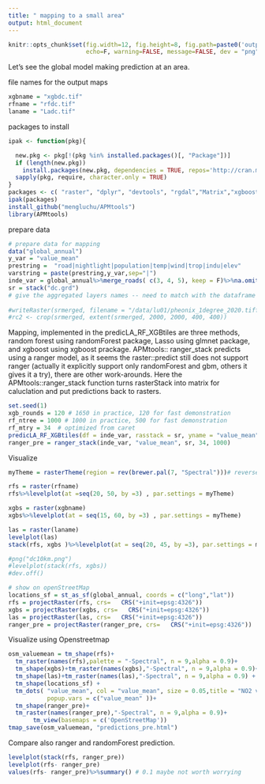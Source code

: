 ```yaml
---
title: " mapping to a small area"
output: html_document
---
```


```r
knitr::opts_chunk$set(fig.width=12, fig.height=8, fig.path=paste0('output',"/"),
                      echo=F, warning=FALSE, message=FALSE, dev = "png", include = T)
```

Let's see the global model making prediction at an area.

file names for the output maps
```r
xgbname = "xgbdc.tif"
rfname = "rfdc.tif"
laname = "Ladc.tif"
```

packages to install
```r
ipak <- function(pkg){

  new.pkg <- pkg[!(pkg %in% installed.packages()[, "Package"])]
  if (length(new.pkg))
    install.packages(new.pkg, dependencies = TRUE, repos='http://cran.muenster.r-project.org')
  sapply(pkg, require, character.only = TRUE)
}
packages <- c( "raster", "dplyr", "devtools", "rgdal","Matrix","xgboost","ranger", "data.table" , "randomForest", "glmnet" ,"rasterVis", "sf", "tmap", "RColorBrewer"   )
ipak(packages)
install_github("mengluchu/APMtools")
library(APMtools)
```
prepare data
```r
# prepare data for mapping
data("global_annual")
y_var = "value_mean"
prestring =  "road|nightlight|population|temp|wind|trop|indu|elev"
varstring = paste(prestring,y_var,sep="|")
inde_var = global_annual%>%merge_roads( c(3, 4, 5), keep = F)%>%na.omit() %>%ungroup()%>%dplyr::select(matches(varstring))
sr = stack("dc.grd")
# give the aggregated layers names -- need to match with the dataframe name
 
#writeRaster(srmerged, filename = "/data/lu01/pheonix_1degree_2020.tiff")
#rc2 <- crop(srmerged, extent(srmerged, 2000, 2000, 400, 400))

```



Mapping, implemented in the predicLA_RF_XGBtiles are three methods, random forest using randomForest package, Lasso using glmnet package, and xgboost using xgboost prackage. APMtools:: ranger_stack predicts using a ranger model, as it seems the raster::predict still does not support ranger (actually it explicitly support only randomForest and gbm, others it gives it a try), there are other work-arounds. Here the APMtools::ranger_stack function turns rasterStack into matrix for caluclation and put predictions back to rasters. 
 

```r
set.seed(1)
xgb_rounds = 120 # 1650 in practice, 120 for fast demonstration
rf_ntree = 1000 # 1000 in practice, 500 for fast demonstration
rf_mtry = 34  # optimized from caret
predicLA_RF_XGBtiles(df = inde_var, rasstack = sr, yname = "value_mean", varstring = varstring, xgbname=xgbname, rfname = rfname, laname = laname, ntree = rf_ntree, mtry = rf_mtry,  max_depth = 4, eta = 0.05, nthread = 4, gamma = 1,  nrounds = xgb_rounds) 
ranger_pre = ranger_stack(inde_var, "value_mean", sr, 34, 1000)
```


Visualize
```r
myTheme = rasterTheme(region = rev(brewer.pal(7, "Spectral")))# reverse spectral, so that higher values have red color

rfs = raster(rfname)
rfs%>%levelplot(at =seq(20, 50, by =3) , par.settings = myTheme)

xgbs = raster(xgbname)
xgbs%>%levelplot(at = seq(15, 60, by =3) , par.settings = myTheme)

las = raster(laname)
levelplot(las)
stack(rfs, xgbs )%>%levelplot(at = seq(20, 45, by =3), par.settings = myTheme, names.attr = c("random forest","xgboost"))

#png("dc10km.png")
#levelplot(stack(rfs, xgbs))
#dev.off()

# show on openStreetMap
locations_sf = st_as_sf(global_annual, coords = c("long","lat"))
rfs = projectRaster(rfs, crs=   CRS("+init=epsg:4326"))
xgbs = projectRaster(xgbs, crs=   CRS("+init=epsg:4326"))
las = projectRaster(las, crs=   CRS("+init=epsg:4326"))
ranger_pre = projectRaster(ranger_pre, crs=   CRS("+init=epsg:4326"))
```

Visualize using Openstreetmap
```r
 
osm_valuemean = tm_shape(rfs)+
  tm_raster(names(rfs),palette = "-Spectral", n = 9,alpha = 0.9)+
  tm_shape(xgbs)+tm_raster(names(xgbs),"-Spectral", n = 9,alpha = 0.9)+
  tm_shape(las)+tm_raster(names(las),"-Spectral", n = 9,alpha = 0.9) +
  tm_shape(locations_sf) +
  tm_dots( "value_mean", col = "value_mean", size = 0.05,title = "NO2 value",
           popup.vars = c("value_mean" ))+
  tm_shape(ranger_pre)+
  tm_raster(names(ranger_pre),"-Spectral", n = 9,alpha = 0.9)+
       tm_view(basemaps = c('OpenStreetMap'))
tmap_save(osm_valuemean, "predictions_pre.html")

```

Compare also ranger and randomForest prediction.
 
```r
levelplot(stack(rfs, ranger_pre))
levelplot(rfs- ranger_pre)
values(rfs- ranger_pre)%>%summary() # 0.1 maybe not worth worrying
```

